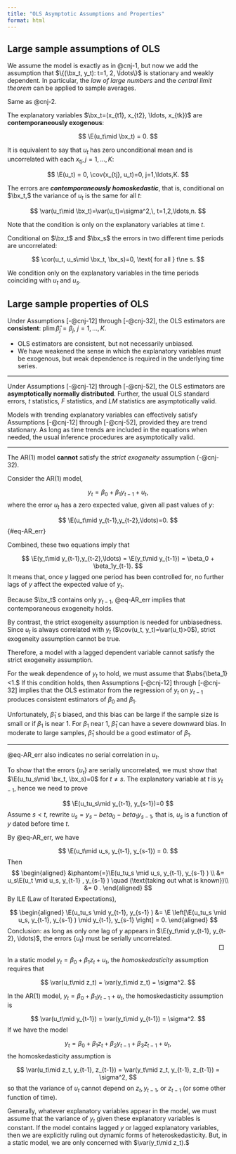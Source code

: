 ```yaml
---
title: "OLS Asymptotic Assumptions and Properties"
format: html
---
```



## Large sample assumptions of OLS

:::{#cnj-12 name="Linear and Weak Dependence"}
We assume the model is exactly as in @cnj-1, but now we add the assumption
that $\{(\bx_t, y_t): t=1, 2, \ldots\}$ is stationary and weakly dependent. In particular, the *law of large numbers* and the *central limit theorem* can be applied to sample averages.
:::

:::{#cnj-22 name="No Perfect Collinearity"}
Same as @cnj-2.
:::

:::{#cnj-32 name="Zero Conditional Mean"}
The explanatory variables $\bx_t=(x_{t1}, x_{t2}, \ldots, x_{tk})$ are **contemporaneously exogenous**:

$$
\E(u_t\mid \bx_t) = 0.
$$
:::

It is equivalent to say that $u_t$ has zero unconditional mean and is uncorrelated with each $x_{tj}, j=1,\ldots,K$:

$$
\E(u_t) = 0, \cov(x_{tj}, u_t)=0, j=1,\ldots,K.
$$

:::{#cnj-42 name="Homoskedasticity"}
The errors are ***contemporaneously homoskedastic***, that is, conditional on $\bx_t,$ the variance of $u_t$ is the same for all $t:$ 

$$
\var(u_t\mid \bx_t)=\var(u_t)=\sigma^2,\, t=1,2,\ldots,n.
$$
:::

Note that the condition is only on the explanatory variables at time $t.$

:::{#cnj-52 name="No Serial Correlation"}
Conditional on $\bx_t$ and $\bx_s$ the errors in two different time periods are uncorrelated: 

$$
\cor(u_t, u_s\mid \bx_t, \bx_s)=0, \text{ for all } t\ne s.
$$
:::

We condition only on the explanatory variables in the time periods coinciding with $u_t$ and $u_s.$



## Large sample properties of OLS

Under Assumptions [-@cnj-12] through [-@cnj-32], the OLS estimators are **consistent**: $\mathrm{plim}\, \hat{\beta}_j = \beta_j,$ $j=1,\ldots,K.$

- OLS estimators are consistent, but not necessarily unbiased.
- We have weakened the sense in which the explanatory variables must be exogenous, but weak dependence is required in the underlying time series.


--------------------------------------------------------------------------------

Under Assumptions [-@cnj-12] through [-@cnj-52], the OLS estimators are **asymptotically normally distributed**. Further, the usual OLS standard errors, $t$ statistics, $F$ statistics, and $LM$ statistics are asymptotically valid.


Models with trending explanatory variables can effectively satisfy Assumptions [-@cnj-12] through [-@cnj-52], provided they are trend stationary. As long as time trends are included in the equations when needed, the usual inference procedures are asymptotically valid.

--------------------------------------------------------------------------------

:::{#exm-exo3}
The AR(1) model **cannot** satisfy the *strict exogeneity* assumption (-@cnj-32).

Consider the AR(1) model,

$$
y_t = \beta_0 + \beta_1y_{t-1} + u_t,
$$
where the error $u_t$ has a zero expected value, given all past values of $y:$

$$
\E(u_t\mid y_{t-1},y_{t-2},\ldots)=0.
$$ {#eq-AR_err}

Combined, these two equations imply that

$$
\E(y_t\mid y_{t-1},y_{t-2},\ldots) = \E(y_t\mid y_{t-1}) =  \beta_0 + \beta_1y_{t-1}.
$$
It means that, once $y$ lagged one period has been controlled for, no further lags of $y$ affect the expected value of $y_t.$

Because $\bx_t$ contains only $y_{t-1},$ @eq-AR_err implies that contemporaneous exogeneity holds. 

By contrast, the strict exogeneity assumption is needed for unbiasedness.
Since $u_t$ is always correlated with $y_t$ ($\cov(u_t, y_t)=\var(u_t)>0$), strict exogeneity assumption cannot be true.

Therefore, a model with a lagged dependent variable cannot satisfy the strict exogeneity assumption.

For the weak dependence of $y_t$ to hold, we must assume that $\abs{\beta_1}<1.$ If this condition holds, then Assumptions [-@cnj-12] through [-@cnj-32] implies that the OLS estimator from the regression of $y_t$ on $y_{t-1}$ produces consistent estimators of $\beta_0$ and $\beta_1.$ 

Unfortunately, $\hat{\beta}_1$ s biased, and this bias can be large if the sample size is small or if $\beta_1$ is near 1. For $\beta_1$ near 1, $\hat{\beta}_1$ can have a severe downward bias. In moderate to large samples, $\hat{\beta}_1$ should be a good estimator of $\beta_1.$
:::

--------------------------------------------------------------------------------

@eq-AR_err also indicates no serial correlation in $u_t.$

::: {.proof}
To show that the errors  $\{u_t\}$ are serially uncorrelated, we must show that $\E(u_tu_s\mid \bx_t, \bx_s)=0$ for $t\ne s.$ The explanatory variable at $t$ is $y_{t-1}$, hence we need to prove

$$
\E(u_tu_s\mid y_{t-1}, y_{s-1})=0
$$
Assume $s<t,$ rewrite $u_s = y_s-beta_0-beta_1y_{s-1},$ that is, $u_s$ is a function of $y$ dated before time $t.$

By @eq-AR_err, we have

$$
\E(u_t\mid u_s, y_{t-1}, y_{s-1}) = 0.
$$
Then
$$
\begin{aligned}
&\phantom{=}\E(u_tu_s \mid u_s, y_{t-1}, y_{s-1} ) \\
&= u_s\E(u_t \mid u_s, y_{t-1} , y_{s-1} )  \quad (\text{taking out what is known})\\
&= 0 .
\end{aligned}
$$
By ILE (Law of Iterated Expectations), 

$$
\begin{aligned}
\E(u_tu_s \mid y_{t-1}, y_{s-1} ) 
&= \E \left[\E(u_tu_s \mid u_s, y_{t-1}, y_{s-1} ) \mid y_{t-1}, y_{s-1} \right] = 0.
\end{aligned}
$$
Conclusion: as long as only one lag of $y$ appears in $\E(y_t\mid y_{t-1}, y_{t-2}, \ldots)$, the errors $\{u_t\}$ must be serially uncorrelated.
:::
<div style='margin-top:-1em; margin-bottom:3em'><span style='float:right; margin-right:10px; '>&#9633;</span></div>


:::{#exm-homoske}
In a static model $y_t = \beta_0+\beta_1z_t+u_t,$ the *homoskedasticity* assumption requires that 

$$
\var(u_t\mid z_t) = \var(y_t\mid z_t) = \sigma^2.
$$

In the AR(1) model, $y_t = \beta_0+\beta_1y_{t-1}+u_t,$ the homoskedasticity assumption is

$$
\var(u_t\mid y_{t-1}) = \var(y_t\mid y_{t-1}) = \sigma^2.
$$
If we have the model

$$
y_t = \beta_0 + \beta_1z_t + \beta_2y_{t-1} + \beta_3z_{t-1}+u_t,
$$
the homoskedasticity assumption is

$$
\var(u_t\mid z_t, y_{t-1}, z_{t-1}) = \var(y_t\mid z_t, y_{t-1}, z_{t-1}) = \sigma^2,
$$
so that the variance of $u_t$ cannot depend on $z_t, y_{t-1},$ or $z_{t-1}$ (or some other function of time). 

Generally, whatever explanatory variables appear in the model, we must assume that the variance of $y_t$ given these explanatory variables is constant. If the model contains lagged $y$ or lagged explanatory variables, then we are explicitly ruling out dynamic forms of heteroskedasticity. But, in a static model, we are only concerned with $\var(y_t\mid z_t).$ 
:::






